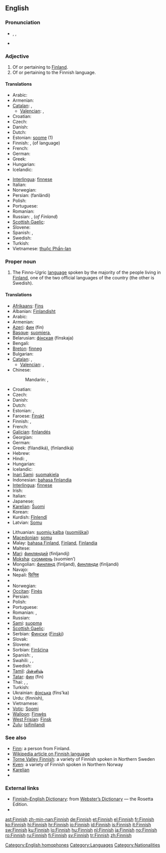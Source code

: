 {{interwiktionary|code=fi}}
==English==

===Pronunciation===
{{wikipedia}}
* {{enPR|fĭn'ĭsh}}, {{IPA|/ˈfɪnɪʃ/}}, {{SAMPA|/"fInIS/}}
{{audio|En-uk-finnish.ogg|Audio (UK)}}
{{audio|en-us-finish.ogg|Audio (US)}}
* {{homophones|finish}}

===Adjective===
{{en-adj}}

# Of or pertaining to [[Finland]].
# Of or pertaining to the Finnish language.

====Translations====
{{trans-top|Finnish (adjective)}}
* Arabic: {{t|ar|فنلندي|tr=finlandiy|sc=Arab}}
* Armenian: {{t-|hy|ֆիննական|tr=finnakan}}
* [[Catalan]]: {{qualifier|language only}} {{t+|ca|finès|m}}, {{t-|ca|finlandès|m}}
** [[Valencian]]: {{qualifier|language only}} {{t-|ca|finés|m}}, {{t-|ca|finlandés|m}}
* Croatian: {{t-|hr|finski}}
* Czech: {{t+|cs|finský}}
* Danish: {{t+|da|finsk}}
* Dutch: {{t+|nl|Fins}}
* Estonian: [[soome]] (1)
* Finnish: {{t+|fi|suomalainen}}, {{t+|fi|suomenkielinen}} (of language)
* French: {{t+|fr|finlandais}}
* German: {{t+|de|finnisch}}
* Greek: {{t+|el|φινλανδικός}}
* Hungarian: {{t+|hu|finn}}
* Icelandic: {{t-|is|finnskur}}
{{trans-mid}}
* [[Interlingua]]: [[finnese]]
* Italian: {{t+|it|finlandese}}
* Norwegian: {{t+|no|finsk}}
* Persian: {{fa-Arab|[[فنلاندی]]}} (fanlândi)
* Polish: {{t+|pl|fiński}}
* Portuguese: {{t+|pt|finlandês}}
* Romanian: {{t-|ro|finlandez}}
* Russian: {{t+|ru|финский|tr=fínskij}}, {{t+|ru|финляндский|tr=finljándskij}} (''of Finland'')
* [[Scottish Gaelic]]: {{t-|gd|Suòmach|xs=Scottish Gaelic}}
* Slovene: {{t+|sl|finski}}
* Spanish: {{t+|es|finlandés}}, {{t+|es|finés}}
* Swedish: {{t+|sv|finsk}}
* Turkish: {{t+|tr|Fin}}
* Vietnamese: [[thuộc Phần-lan]]
{{trans-bottom}}

===Proper noun===
{{en-proper noun}}

# The Finno-Ugric [[language]] spoken by the majority of the people living in [[Finland]], one of the two official languages of the country (the other is Swedish).

====Translations====
{{trans-top|Finnish (language)}}
* [[Afrikaans]]: [[Fins]]
* Albanian: [[Finlandisht]]
* Arabic: {{t|ar|فنلندية|f|tr=finlandíyya|sc=Arab}}
* Armenian: {{t+|hy|ֆիններեն|tr=finneren}}
* [[Azeri]]: [[фин]] (fin)
* [[Basque]]: [[suomiera]],  {{t|eu|finlandiera|xs=Basque}}
* Belarusian: [[фінская]] (fínskaja) {{f}}
* Bengali: {{t|bn|ফিনীয় ভাষা|tr=phinīẏa bhāṣā|sc=Beng}}
* [[Breton]]: [[finneg]]
* Bulgarian: {{t-|bg|фински|tr=finski}}
* [[Catalan]]: {{t+|ca|finès|m}}, {{t-|ca|finlandès|m}}
** [[Valencian]]: {{t-|ca|finés|m}}, {{t-|ca|finlandés|m}}
* Chinese:
*: Mandarin: {{t-|cmn|芬蘭語|sc=Hani}}, {{t-|cmn|芬兰语|tr=Fēnlán-yǔ|sc=Hani}}
* Croatian: {{t-|hr|finski|m}}
* Czech: {{t-|cs|finština}}
* Danish: {{t+|da|finsk|n}}
* Dutch: {{t+|nl|Fins|n}}
* Estonian: {{t+|et|soome}}, {{t+|et|soome keel}}
* Faroese: [[Finskt]]
* Finnish: {{t+|fi|suomi}}, {{t+|fi|suomen kieli}}
* French: {{t+|fr|finnois|m}}
* [[Galician]]: [[finlandés]]
* Georgian: {{t|ka|ფინური|tr=p‘inuri|sc=Geor}}
* German: {{t+|de|Finnisch|n}}
* Greek: {{t+|el|φιλανδικά|n|p}} (filandiká), {{t+|el|φινλανδικά|n|p}} (finlandiká)
* Hebrew: {{t|he|פינית|f|tr=finít|sc=Hebr}}
* Hindi: {{t|hi|फ़िनिश|tr=finiś|sc=Deva}}, {{t|hi|फ़िनिश भाषा|f|tr=finiś bhāṣā|sc=Deva}}
* Hungarian: {{t+|hu|finn}}
* Icelandic: {{t+|is|finnska|f}}
* [[Inari Sami]]: [[suomakiela]]
* Indonesian: [[bahasa finlandia]]
* [[Interlingua]]: [[finnese]]
* Irish: {{t-|ga|Fionlainnis|xs=Irish}}
* Italian: {{t+|it|finlandese}}
* Japanese: {{t|ja|フィンランド語|tr=Finrando-go|sc=Jpan}}
* [[Karelian]]: [[Šuomi]]
* Korean: {{t|ko|핀란드어|tr=Pinrandeu-eo|sc=Kore}}
* Kurdish: [[Fînlendî]]
* Latvian: [[Somu]]
{{trans-mid}}
* Lithuanian: [[suomių kalba]] ([[suomiškai]])
* [[Macedonian]]: [[somu]]
* Malay: [[bahasa Finland]], [[Finland]], [[Finlandia]]
* Maltese: {{t-|mt|Finlandiż|xs=Maltese}}
* [[Mari]]: [[финляндий]] (finljandij)
* [[Moksha]]: [[суомиень]] (suomien’)
* Mongolian: [[финлянд]] (finljand), [[финлянди]] (finljandi)
* Navajo: {{tø|nv|Nahoditsʼǫʼłání Dineʼé bizaad}}
* Nepali: [[फिनिश]]
* {{trreq|Northern Sami}}
* Norwegian: {{t+|no|finsk}}
* [[Occitan]]: [[Finès]]
* Persian: {{t|fa|فنلاندی|tr=fanlândi|sc=fa-Arab}}
* Polish: {{t+|pl|fiński|m}}
* Portuguese: {{t+|pt|finlandês}}
* Romanian: {{t-|ro|limba finlandeză|f}}, {{t+|ro|finlandeză|f}}
* Russian: {{t+|ru|финский|m|tr=fínskij}}
* [[Sami]]: [[suopma]]
* [[Scottish Gaelic]]: {{t-|gd|Suòmais|f|xs=Scottish Gaelic}}
* Serbian: [[Фински]] ([[Finski]])
* Slovak: {{t+|sk|Fínsky}}
* Slovene: {{t+|sl|finščina}}
* Sorbian: [[Finšćina]]
* Spanish: {{t+|es|finlandés|m}}, {{t+|es|finés|m}}
* Swahili: {{t-|sw|Kifinlandia|xs=Swahili}}, {{t-|sw|Kifinlandi|xs=Swahili}}, {{t-|sw|Kifinishi|xs=Swahili}}
* Swedish: {{t+|sv|finska|c}}
* [[Tamil]]: [[பின்னிஷ்]]
* [[Tatar]]: [[фин]] (fin)
* Thai: {{t|th|ภาษาฟินนิช|tr=paasăa finnít|sc=Thai}}, {{t|th|ภาษาฟิน|tr=paasăa fin|sc=Thai}}, {{t|th|ภาษาฟินแลนด์|tr=paasăa finlaen|sc=Thai}}
* Turkish: {{t+|tr|Fince}}
* Ukrainian: [[фінська]] (fíns’ka) {{f}}
* Urdu: {{ur-Arab|[[فننش|فنّنِش]]}} (finnish), {{t|ur|فنّنِش|tr=finiś|sc=ur-Arab}}
* Vietnamese: {{t|vi|tiếng Phần-lan}}
* [[Votic]]: [[Soomi]]
* [[Walloon]]: [[Finwès]]
* [[West Frisian]]: [[Finsk]]
* [[Zulu]]: [[Isifinilandi]]
{{trans-bottom}}

===See also===
* [[Finn]]: a person from Finland.
* [[w:Finnish_language|Wikipedia article on Finnish language]]
* [[Torne Valley Finnish]]: a variety of Finnish spoken in Northern Sweden
* [[Kven]]: a variety of Finnish spoken in Northern Norway
* [[Karelian]]
* {{langcat}}

===External links===
* [http://www.websters-online-dictionary.org/definition/Finnish-english/ Finnish–English Dictionary]: from [http://www.websters-online-dictionary.org/ Webster’s Dictionary] — the Rosetta Edition.
* {{ISO 639|link=Ethnologue|1code=fi|code=fin}}

[[Category:English homophones]]
[[Category:Languages]]
[[Category:Nationalities]]

[[ast:Finnish]]
[[zh-min-nan:Finnish]]
[[de:Finnish]]
[[et:Finnish]]
[[el:Finnish]]
[[fr:Finnish]]
[[ko:Finnish]]
[[hi:Finnish]]
[[hr:Finnish]]
[[io:Finnish]]
[[id:Finnish]]
[[is:Finnish]]
[[it:Finnish]]
[[sw:Finnish]]
[[ku:Finnish]]
[[lo:Finnish]]
[[hu:Finnish]]
[[nl:Finnish]]
[[ja:Finnish]]
[[no:Finnish]]
[[ro:Finnish]]
[[ru:Finnish]]
[[fi:Finnish]]
[[sv:Finnish]]
[[tr:Finnish]]
[[zh:Finnish]]